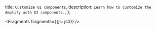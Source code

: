   title: `Customize UI components`,
  description: `Learn how to customize the Amplify auth UI components.`,
};


<Fragments fragments={{js: js0}} />